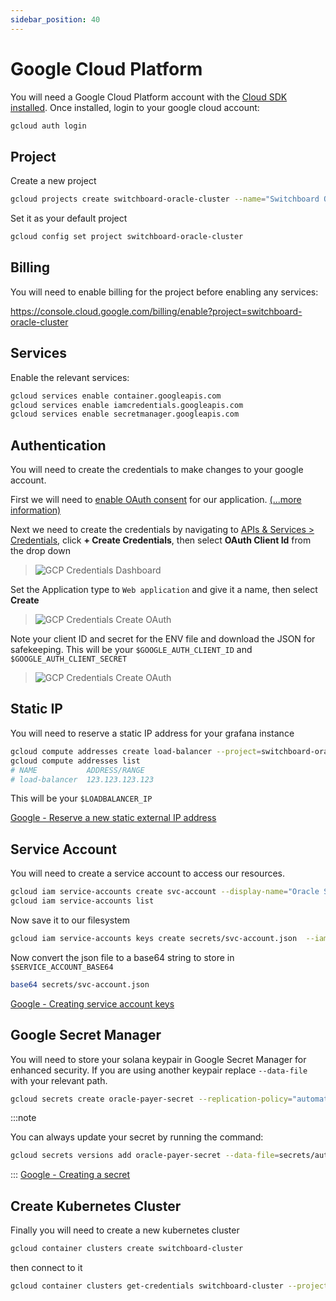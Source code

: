 ```yaml
---
sidebar_position: 40
---
```



# Google Cloud Platform

You will need a Google Cloud Platform account with the [Cloud SDK installed](https://cloud.google.com/sdk/docs/install). Once installed, login to your google cloud account:

```bash
gcloud auth login
```

## Project

Create a new project

```bash
gcloud projects create switchboard-oracle-cluster --name="Switchboard Oracle"
```

Set it as your default project

```bash
gcloud config set project switchboard-oracle-cluster
```

## Billing

You will need to enable billing for the project before enabling any services:

https://console.cloud.google.com/billing/enable?project=switchboard-oracle-cluster

## Services

Enable the relevant services:

```bash
gcloud services enable container.googleapis.com
gcloud services enable iamcredentials.googleapis.com
gcloud services enable secretmanager.googleapis.com
```

## Authentication

You will need to create the credentials to make changes to your google account.

First we will need to [enable OAuth consent](https://console.cloud.google.com/apis/credentials/consent) for our application. [(...more information)](https://support.google.com/cloud/answer/6158849?authuser=3#userconsent&zippy=%2Cuser-consent)

Next we need to create the credentials by navigating to [APIs & Services > Credentials](https://console.cloud.google.com/apis/credentials), click **+ Create Credentials**, then select **OAuth Client Id** from the drop down

> ![GCP Credentials Dashboard](/img/gcp/Credentials_Dashboard.png)

Set the Application type to `Web application` and give it a name, then select **Create**

> ![GCP Credentials Create OAuth](/img/gcp/Create_OAuth.png)

Note your client ID and secret for the ENV file and download the JSON for safekeeping. This will be your `$GOOGLE_AUTH_CLIENT_ID` and `$GOOGLE_AUTH_CLIENT_SECRET`

> ![GCP Credentials Create OAuth](/img/gcp/OAuth_Client_Credentials.png)

## Static IP

You will need to reserve a static IP address for your grafana instance

```bash
gcloud compute addresses create load-balancer --project=switchboard-oracle-cluster
gcloud compute addresses list
# NAME           ADDRESS/RANGE
# load-balancer  123.123.123.123
```

This will be your `$LOADBALANCER_IP`

[Google - Reserve a new static external IP address](https://cloud.google.com/compute/docs/ip-addresses/reserve-static-external-ip-address#reserve_new_static)

## Service Account

You will need to create a service account to access our resources.

```bash
gcloud iam service-accounts create svc-account --display-name="Oracle Service Account"
gcloud iam service-accounts list
```

Now save it to our filesystem

```bash
gcloud iam service-accounts keys create secrets/svc-account.json  --iam-account=svc-account@switchboard-oracle-cluster.iam.gserviceaccount.com
```

Now convert the json file to a base64 string to store in `$SERVICE_ACCOUNT_BASE64`

```bash
base64 secrets/svc-account.json
```

[Google - Creating service account keys](https://cloud.google.com/iam/docs/creating-managing-service-account-keys)

## Google Secret Manager

You will need to store your solana keypair in Google Secret Manager for enhanced security. If you are using another keypair replace `--data-file` with your relevant path.

```bash
gcloud secrets create oracle-payer-secret --replication-policy="automatic"  --data-file=secrets/authority-keypair.json
```

:::note

You can always update your secret by running the command:

```bash
gcloud secrets versions add oracle-payer-secret --data-file=secrets/authority-keypair.json
```

:::
[Google - Creating a secret](https://cloud.google.com/secret-manager/docs/creating-and-accessing-secrets)

## Create Kubernetes Cluster

Finally you will need to create a new kubernetes cluster

```bash
gcloud container clusters create switchboard-cluster
```

then connect to it

```bash
gcloud container clusters get-credentials switchboard-cluster --project switchboard-oracle-cluster
```

